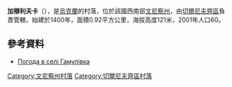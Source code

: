 {{coord|48|23|4|N|28|6|29|E|scale:30000|display=title}}

'''加穆利夫卡'''（{{lang-uk|Гамулівка}}），是[[烏克蘭|烏克蘭]]的村落，位於該國西南部[[文尼察州|文尼察州]]，由[[切爾尼夫齊區|切爾尼夫齊區]]負責管轄，始建於1400年，面積0.92平方公里，海拔高度121米，2001年人口60。

==參考資料==
* [http://weather.in.ua/ua/vinnickaja/4870 Погода в селі Гамулівка]{{Wayback|url=http://weather.in.ua/ua/vinnickaja/4870 |date=20111220061151 }}

[[Category:文尼察州村落|Category:文尼察州村落]]
[[Category:切爾尼夫齊區村落|Category:切爾尼夫齊區村落]]


{{Vinnytsia-geo-stub}}